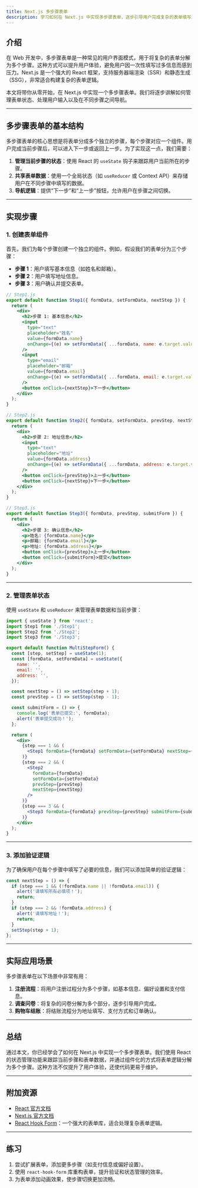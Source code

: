 ```yaml
---
title: Next.js 多步骤表单
description: 学习如何在 Next.js 中实现多步骤表单，逐步引导用户完成复杂的表单填写过程。
---
```


## 介绍

在 Web 开发中，多步骤表单是一种常见的用户界面模式，用于将复杂的表单分解为多个步骤。这种方式可以提升用户体验，避免用户因一次性填写过多信息而感到压力。Next.js 是一个强大的 React 框架，支持服务器端渲染（SSR）和静态生成（SSG），非常适合构建复杂的表单逻辑。

本文将带你从零开始，在 Next.js 中实现一个多步骤表单。我们将逐步讲解如何管理表单状态、处理用户输入以及在不同步骤之间导航。

---

## 多步骤表单的基本结构

多步骤表单的核心思想是将表单分成多个独立的步骤，每个步骤对应一个组件。用户完成当前步骤后，可以进入下一步或返回上一步。为了实现这一点，我们需要：

1. **管理当前步骤的状态**：使用 React 的 `useState` 钩子来跟踪用户当前所在的步骤。
2. **共享表单数据**：使用一个全局状态（如 `useReducer` 或 Context API）来存储用户在不同步骤中填写的数据。
3. **导航逻辑**：提供“下一步”和“上一步”按钮，允许用户在步骤之间切换。

---

## 实现步骤

### 1. 创建表单组件

首先，我们为每个步骤创建一个独立的组件。例如，假设我们的表单分为三个步骤：

- **步骤 1**：用户填写基本信息（如姓名和邮箱）。
- **步骤 2**：用户填写地址信息。
- **步骤 3**：用户确认并提交表单。

```jsx
// Step1.js
export default function Step1({ formData, setFormData, nextStep }) {
  return (
    <div>
      <h2>步骤 1: 基本信息</h2>
      <input
        type="text"
        placeholder="姓名"
        value={formData.name}
        onChange={(e) => setFormData({ ...formData, name: e.target.value })}
      />
      <input
        type="email"
        placeholder="邮箱"
        value={formData.email}
        onChange={(e) => setFormData({ ...formData, email: e.target.value })}
      />
      <button onClick={nextStep}>下一步</button>
    </div>
  );
}
```

```jsx
// Step2.js
export default function Step2({ formData, setFormData, prevStep, nextStep }) {
  return (
    <div>
      <h2>步骤 2: 地址信息</h2>
      <input
        type="text"
        placeholder="地址"
        value={formData.address}
        onChange={(e) => setFormData({ ...formData, address: e.target.value })}
      />
      <button onClick={prevStep}>上一步</button>
      <button onClick={nextStep}>下一步</button>
    </div>
  );
}
```

```jsx
// Step3.js
export default function Step3({ formData, prevStep, submitForm }) {
  return (
    <div>
      <h2>步骤 3: 确认信息</h2>
      <p>姓名: {formData.name}</p>
      <p>邮箱: {formData.email}</p>
      <p>地址: {formData.address}</p>
      <button onClick={prevStep}>上一步</button>
      <button onClick={submitForm}>提交</button>
    </div>
  );
}
```

---

### 2. 管理表单状态

使用 `useState` 和 `useReducer` 来管理表单数据和当前步骤：

```jsx
import { useState } from 'react';
import Step1 from './Step1';
import Step2 from './Step2';
import Step3 from './Step3';

export default function MultiStepForm() {
  const [step, setStep] = useState(1);
  const [formData, setFormData] = useState({
    name: '',
    email: '',
    address: '',
  });

  const nextStep = () => setStep(step + 1);
  const prevStep = () => setStep(step - 1);

  const submitForm = () => {
    console.log('表单已提交:', formData);
    alert('表单提交成功！');
  };

  return (
    <div>
      {step === 1 && (
        <Step1 formData={formData} setFormData={setFormData} nextStep={nextStep} />
      )}
      {step === 2 && (
        <Step2
          formData={formData}
          setFormData={setFormData}
          prevStep={prevStep}
          nextStep={nextStep}
        />
      )}
      {step === 3 && (
        <Step3 formData={formData} prevStep={prevStep} submitForm={submitForm} />
      )}
    </div>
  );
}
```

---

### 3. 添加验证逻辑

为了确保用户在每个步骤中填写了必要的信息，我们可以添加简单的验证逻辑：

```jsx
const nextStep = () => {
  if (step === 1 && (!formData.name || !formData.email)) {
    alert('请填写所有必填项！');
    return;
  }
  if (step === 2 && !formData.address) {
    alert('请填写地址！');
    return;
  }
  setStep(step + 1);
};
```

---

## 实际应用场景

多步骤表单在以下场景中非常有用：

1. **注册流程**：将用户注册过程分为多个步骤，如基本信息、偏好设置和支付信息。
2. **调查问卷**：将复杂的问卷分解为多个部分，逐步引导用户完成。
3. **购物车结账**：将结账流程分为地址填写、支付方式和订单确认。

---

## 总结

通过本文，你已经学会了如何在 Next.js 中实现一个多步骤表单。我们使用 React 的状态管理功能来跟踪当前步骤和表单数据，并通过组件化的方式将表单逻辑分解为多个步骤。这种方法不仅提升了用户体验，还使代码更易于维护。

---

## 附加资源

- [React 官方文档](https://reactjs.org/docs/getting-started.html)
- [Next.js 官方文档](https://nextjs.org/docs)
- [React Hook Form](https://react-hook-form.com/)：一个强大的表单库，适合处理复杂表单逻辑。

---

## 练习

1. 尝试扩展表单，添加更多步骤（如支付信息或偏好设置）。
2. 使用 `react-hook-form` 库重构表单，提升验证和状态管理的效率。
3. 为表单添加动画效果，使步骤切换更加流畅。